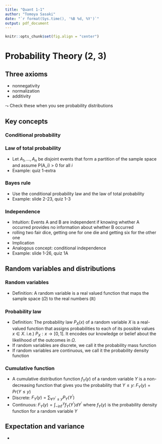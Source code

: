 ```yaml
---
title: "Quant 1-1"
author: "Tomoya Sasaki"
date: "`r format(Sys.time(), '%B %d, %Y')`"
output: pdf_document
---
```

\newcommand{\indep}{\perp \!\!\! \perp}
\newcommand{\cR}{\mathbb{R}}

```r
knitr::opts_chunk$set(fig.align = "center")
```



# Probability Theory (2, 3)
## Three axioms
* nonnegativity
* normalization
* additivity 

$\leadsto$  Check these when you see probability distributions

## Key concepts
### Conditional probability
\begin{align*}
P(A | B) = \frac{P(A \cap B)}{P(B)}
\end{align*}

### Law of total probability
* Let $A_1, \dots, A_n$ be disjoint events that form a partition of the sample space and assume P(A_i) > 0 for all $i$
\begin{align*}
P(B) &= P(A_1 \cap B) + P(A_2 \cap B) + \dots + P(A_n \cap B) \\
&= P(B | A_1) P(A_1) + \dots + P(B | A_n) P(A_n) \\
&= \sum_{i = 1}^n P(B | A_i) P(A_i) \\
&= P(B | A) P(A) + P(B | A^C) P(A^C)
\end{align*}
* Example: quiz 1-extra

### Bayes rule 
* Use the conditional probability law and the law of total probability
\begin{align*}
P(A | B) &= \frac{P(A \cap B)}{P(B)} \\
&= \frac{P(A) P(B | A)}{P(B)} \\
&= \frac{P(A) P(B | A)}{\sum_{i = 1}^n P(B | A_i) P(A_i)} \\
&= \frac{P(A) P(B | A)}{P(B | A) P(A) + P(B | A^C) P(A^C)}
\end{align*}
* Example: slide 2-23, quiz 1-3

### Independence
* Intuition: Events A and B are independent if knowing whether A occurred provides no information about whether B occurred 
* rolling two fair dice, getting one for one die and getting six for the other one
\begin{align*}
P(A \cap B) = P(A)P(B) \Leftrightarrow A \indep B
\end{align*}
* Implication
\begin{align*}
P(A) &= P(A | B) = P(A | B^C) \\
P(A \cap B) &= P(A)P(B) = P(A | B) P(B) = P(A | B^C) P(B^C)
\end{align*}
* Analogous concept: conditional independence 
* Example: slide 1-26, quiz 1A

## Random variables and distributions
### Random variables
* Definition: A random variable is a real valued function that maps the sample space ($\Omega$) to the real numbers ($\cR$)

### Probability law
* Definition: The probability law $P_X(x)$ of a random variable $X$ is a real-valued function that assigns probabilities to each of its possible values $x \in X$. i.e.) $P_X: x \rightarrow [0, 1]$. It encodes our knowledge or belief about the likelihood of the outcomes in $\Omega$.
* If random variables are discrete, we call it the probability mass function
* If random variables are continuous, we call it the probability density function

### Cumulative function
* A cumulative distribution function $f_Y(y)$ of a random variable $Y$ is a non-decreasing function that gives you the probability that 
$Y \leq y$: $F_Y(y) = Pr(Y \leq y)$
* Discrete: $F_Y(y) = \sum_{\forall Y^\prime \leq y} P_Y (Y^\prime)$
* Continuous: $F_Y(y) = \int_{- \inf}^{y} f_Y (Y^\prime) dY^\prime$ where $f_Y(y)$ is the probability density function for a random variable $Y$

## Expectation and variance
* 

